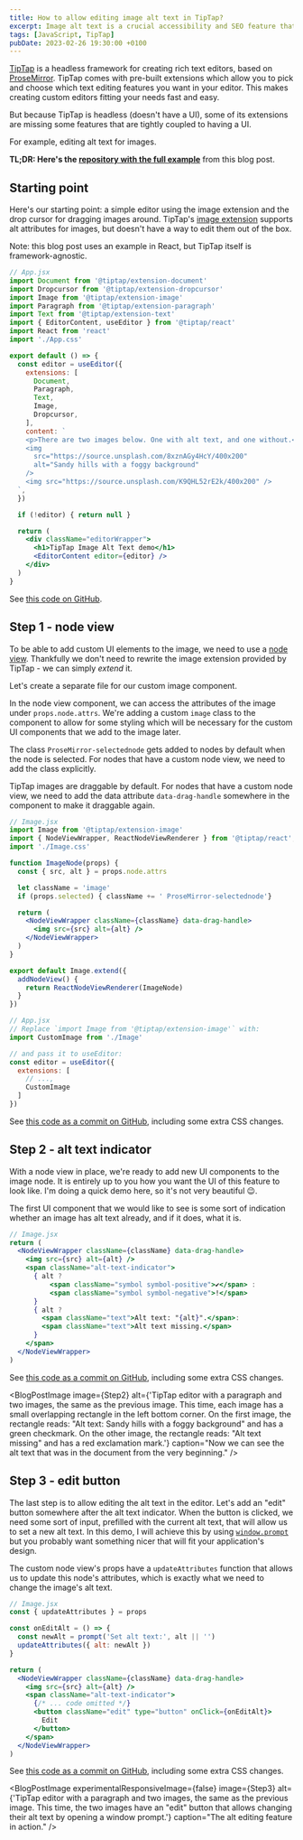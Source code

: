 ```yaml
---
title: How to allow editing image alt text in TipTap?
excerpt: Image alt text is a crucial accessibility and SEO feature that every rich text editor should support.
tags: [JavaScript, TipTap]
pubDate: 2023-02-26 19:30:00 +0100
---
```



[TipTap](https://tiptap.dev/) is a headless framework for creating rich text editors, based on [ProseMirror](https://prosemirror.net/). TipTap comes with pre-built extensions which allow you to pick and choose which text editing features you want in your editor. This makes creating custom editors fitting your needs fast and easy.

But because TipTap is headless (doesn't have a UI), some of its extensions are missing some features that are tightly coupled to having a UI.

For example, editing alt text for images.

**TL;DR: Here's the [repository with the full example](https://github.com/angelikatyborska/tiptap-image-alt-text)** from this blog post.

## Starting point

Here's our starting point: a simple editor using the image extension and the drop cursor for dragging images around. TipTap's [image extension](https://tiptap.dev/api/nodes/image) supports alt attributes for images, but doesn't have a way to edit them out of the box.

Note: this blog post uses an example in React, but TipTap itself is framework-agnostic.

```jsx
// App.jsx
import Document from '@tiptap/extension-document'
import Dropcursor from '@tiptap/extension-dropcursor'
import Image from '@tiptap/extension-image'
import Paragraph from '@tiptap/extension-paragraph'
import Text from '@tiptap/extension-text'
import { EditorContent, useEditor } from '@tiptap/react'
import React from 'react'
import './App.css'

export default () => {
  const editor = useEditor({
    extensions: [
      Document,
      Paragraph,
      Text,
      Image,
      Dropcursor,
    ],
    content: `
    <p>There are two images below. One with alt text, and one without.</p>
    <img
      src="https://source.unsplash.com/8xznAGy4HcY/400x200"
      alt="Sandy hills with a foggy background"
    />
    <img src="https://source.unsplash.com/K9QHL52rE2k/400x200" />
  `,
  })

  if (!editor) { return null }

  return (
    <div className="editorWrapper">
      <h1>TipTap Image Alt Text demo</h1>
      <EditorContent editor={editor} />
    </div>
  )
}
```

See [this code on GitHub](https://github.com/angelikatyborska/tiptap-image-alt-text/blob/97f41bbad40a26c4eaae43ee077c99e38e58fb1e/src/App.tsx).

<BlogPostImage
  image={Step0}
  alt="TipTap editor with a paragraph and two images. The two images are black-and-white photos of a desert. The editor's UI does not show us which image has alt text."
  caption="One of those images has alt text, the other doesn't. But which one is which?"
/>

## Step 1 - node view

To be able to add custom UI elements to the image, we need to use a [node view](https://tiptap.dev/guide/custom-extensions/#node-views). Thankfully we don't need to rewrite the image extension provided by TipTap - we can simply _extend_ it.

Let's create a separate file for our custom image component.

In the node view component, we can access the attributes of the image under `props.node.attrs`. We're adding a custom `image` class to the component to allow for some styling which will be necessary for the custom UI components that we add to the image later.

The class `ProseMirror-selectednode` gets added to nodes by default when the node is selected. For nodes that have a custom node view, we need to add the class explicitly.

TipTap images are draggable by default. For nodes that have a custom node view, we need to add the data attribute `data-drag-handle` somewhere in the component to make it draggable again.

```jsx
// Image.jsx
import Image from '@tiptap/extension-image'
import { NodeViewWrapper, ReactNodeViewRenderer } from '@tiptap/react';
import './Image.css'

function ImageNode(props) {
  const { src, alt } = props.node.attrs

  let className = 'image'
  if (props.selected) { className += ' ProseMirror-selectednode'}

  return (
    <NodeViewWrapper className={className} data-drag-handle>
      <img src={src} alt={alt} />
    </NodeViewWrapper>
  )
}

export default Image.extend({
  addNodeView() {
    return ReactNodeViewRenderer(ImageNode)
  }
})
```

```jsx
// App.jsx
// Replace `import Image from '@tiptap/extension-image'` with:
import CustomImage from './Image'

// and pass it to useEditor:
const editor = useEditor({
  extensions: [
    // ...,
    CustomImage
  ]
})
```

See [this code as a commit on GitHub](https://github.com/angelikatyborska/tiptap-image-alt-text/commit/afa4824265e753b6bbe607789693c0f23c9fcef7), including some extra CSS changes.

## Step 2 - alt text indicator

With a node view in place, we're ready to add new UI components to the image node. It is entirely up to you how you want the UI of this feature to look like. I'm doing a quick demo here, so it's not very beautiful :wink:.

The first UI component that we would like to see is some sort of indication whether an image has alt text already, and if it does, what it is.

```jsx
// Image.jsx
return (
  <NodeViewWrapper className={className} data-drag-handle>
    <img src={src} alt={alt} />
    <span className="alt-text-indicator">
      { alt ?
          <span className="symbol symbol-positive">✔</span> :
          <span className="symbol symbol-negative">!</span>
      }
      { alt ?
        <span className="text">Alt text: "{alt}".</span>:
        <span className="text">Alt text missing.</span>
      }
    </span>
  </NodeViewWrapper>
)
```

See [this code as a commit on GitHub](https://github.com/angelikatyborska/tiptap-image-alt-text/commit/d8ce09cc98a634744297ebadb3c7971ff805ebf5), including some extra CSS changes.

<BlogPostImage
  image={Step2}
  alt={'TipTap editor with a paragraph and two images, the same as the previous image. This time, each image has a small overlapping rectangle in the left bottom corner. On the first image, the rectangle reads: "Alt text: Sandy hills with a foggy background" and has a green checkmark. On the other image, the rectangle reads: "Alt text missing" and has a red exclamation mark.'}
  caption="Now we can see the alt text that was in the document from the very beginning."
/>

## Step 3 - edit button

The last step is to allow editing the alt text in the editor. Let's add an "edit" button somewhere after the alt text indicator. When the button is clicked, we need some sort of input, prefilled with the current alt text, that will allow us to set a new alt text. In this demo, I will achieve this by using [`window.prompt`](https://developer.mozilla.org/en-US/docs/Web/API/Window/prompt) but you probably want something nicer that will fit your application's design.

The custom node view's props have a `updateAttributes` function that allows us to update this node's attributes, which is exactly what we need to change the image's alt text.

```jsx
// Image.jsx
const { updateAttributes } = props

const onEditAlt = () => {
  const newAlt = prompt('Set alt text:', alt || '')
  updateAttributes({ alt: newAlt })
}

return (
  <NodeViewWrapper className={className} data-drag-handle>
    <img src={src} alt={alt} />
    <span className="alt-text-indicator">
      {/* ... code omitted */}
      <button className="edit" type="button" onClick={onEditAlt}>
        Edit
      </button>
    </span>
  </NodeViewWrapper>
)
```

See [this code as a commit on GitHub](https://github.com/angelikatyborska/tiptap-image-alt-text/commit/a43da103c01e88e305d30eeda55eb07bd531b02d), including some extra CSS changes.

<BlogPostImage
experimentalResponsiveImage={false}
  image={Step3}
  alt={'TipTap editor with a paragraph and two images, the same as the previous image. This time, the two images have an "edit" button that allows changing their alt text by opening a window prompt.'}
  caption="The alt editing feature in action."
/>
